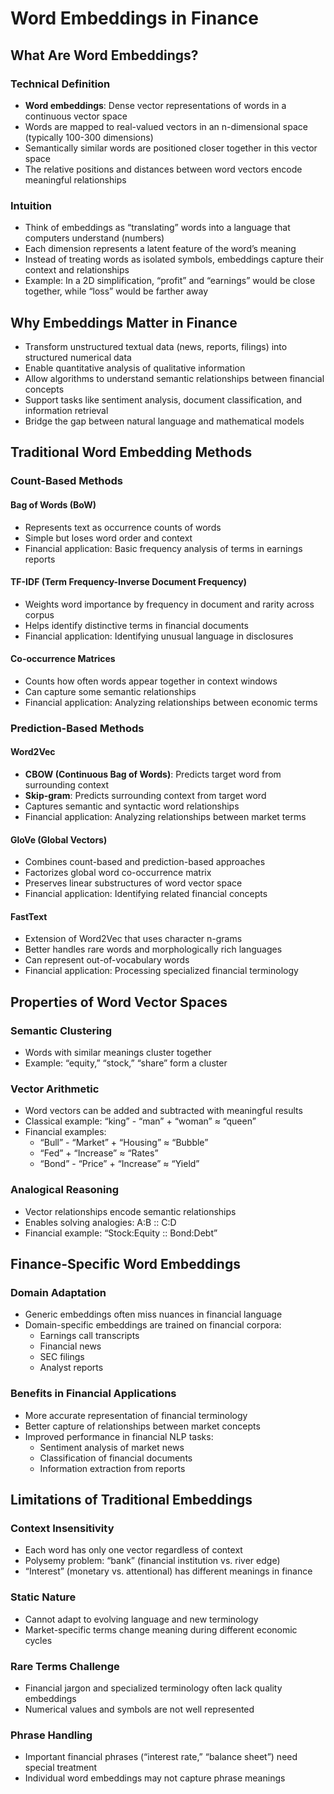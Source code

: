 # Word Embeddings in Finance

## What Are Word Embeddings?

### Technical Definition
- **Word embeddings**: Dense vector representations of words in a continuous vector space
- Words are mapped to real-valued vectors in an n-dimensional space (typically 100-300 dimensions)
- Semantically similar words are positioned closer together in this vector space
- The relative positions and distances between word vectors encode meaningful relationships

### Intuition
- Think of embeddings as "translating" words into a language that computers understand (numbers)
- Each dimension represents a latent feature of the word's meaning
- Instead of treating words as isolated symbols, embeddings capture their context and relationships
- Example: In a 2D simplification, "profit" and "earnings" would be close together, while "loss" would be farther away

## Why Embeddings Matter in Finance

- Transform unstructured textual data (news, reports, filings) into structured numerical data
- Enable quantitative analysis of qualitative information
- Allow algorithms to understand semantic relationships between financial concepts
- Support tasks like sentiment analysis, document classification, and information retrieval
- Bridge the gap between natural language and mathematical models

## Traditional Word Embedding Methods

### Count-Based Methods

#### Bag of Words (BoW)
- Represents text as occurrence counts of words
- Simple but loses word order and context
- Financial application: Basic frequency analysis of terms in earnings reports

#### TF-IDF (Term Frequency-Inverse Document Frequency)
- Weights word importance by frequency in document and rarity across corpus
- Helps identify distinctive terms in financial documents
- Financial application: Identifying unusual language in disclosures

#### Co-occurrence Matrices
- Counts how often words appear together in context windows
- Can capture some semantic relationships
- Financial application: Analyzing relationships between economic terms

### Prediction-Based Methods

#### Word2Vec
- **CBOW (Continuous Bag of Words)**: Predicts target word from surrounding context
- **Skip-gram**: Predicts surrounding context from target word
- Captures semantic and syntactic word relationships
- Financial application: Analyzing relationships between market terms

#### GloVe (Global Vectors)
- Combines count-based and prediction-based approaches
- Factorizes global word co-occurrence matrix
- Preserves linear substructures of word vector space
- Financial application: Identifying related financial concepts

#### FastText
- Extension of Word2Vec that uses character n-grams
- Better handles rare words and morphologically rich languages
- Can represent out-of-vocabulary words
- Financial application: Processing specialized financial terminology

## Properties of Word Vector Spaces

### Semantic Clustering
- Words with similar meanings cluster together
- Example: "equity," "stock," "share" form a cluster

### Vector Arithmetic
- Word vectors can be added and subtracted with meaningful results
- Classical example: "king" - "man" + "woman" ≈ "queen"
- Financial examples:
  - "Bull" - "Market" + "Housing" ≈ "Bubble"
  - "Fed" + "Increase" ≈ "Rates"
  - "Bond" - "Price" + "Increase" ≈ "Yield"

### Analogical Reasoning
- Vector relationships encode semantic relationships
- Enables solving analogies: A:B :: C:D
- Financial example: "Stock:Equity :: Bond:Debt"

## Finance-Specific Word Embeddings

### Domain Adaptation
- Generic embeddings often miss nuances in financial language
- Domain-specific embeddings are trained on financial corpora:
  - Earnings call transcripts
  - Financial news
  - SEC filings
  - Analyst reports

### Benefits in Financial Applications
- More accurate representation of financial terminology
- Better capture of relationships between market concepts
- Improved performance in financial NLP tasks:
  - Sentiment analysis of market news
  - Classification of financial documents
  - Information extraction from reports

## Limitations of Traditional Embeddings

### Context Insensitivity
- Each word has only one vector regardless of context
- Polysemy problem: "bank" (financial institution vs. river edge)
- "Interest" (monetary vs. attentional) has different meanings in finance

### Static Nature
- Cannot adapt to evolving language and new terminology
- Market-specific terms change meaning during different economic cycles

### Rare Terms Challenge
- Financial jargon and specialized terminology often lack quality embeddings
- Numerical values and symbols are not well represented

### Phrase Handling
- Important financial phrases ("interest rate," "balance sheet") need special treatment
- Individual word embeddings may not capture phrase meanings